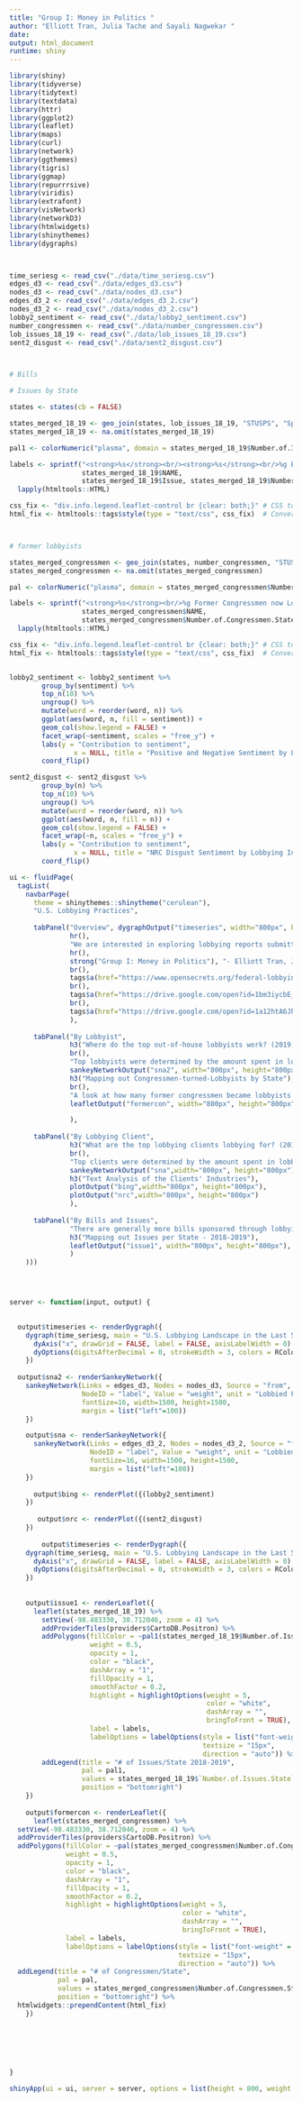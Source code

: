 ---
title: "Group I: Money in Politics "
author: "Elliott Tran, Julia Tache and Sayali Nagwekar "
date: 
output: html_document
runtime: shiny
---



```{r packages and data, message = FALSE, warning = FALSE, echo=FALSE}
library(shiny)
library(tidyverse)
library(tidytext)
library(textdata)
library(httr)
library(ggplot2)
library(leaflet)
library(maps)
library(curl)
library(network)
library(ggthemes)
library(tigris) 
library(ggmap)
library(repurrrsive)
library(viridis)
library(extrafont)
library(visNetwork)
library(networkD3)
library(htmlwidgets)
library(shinythemes)
library(dygraphs)



time_seriesg <- read_csv("./data/time_seriesg.csv")
edges_d3 <- read_csv("./data/edges_d3.csv")
nodes_d3 <- read_csv("./data/nodes_d3.csv")
edges_d3_2 <- read_csv("./data/edges_d3_2.csv")
nodes_d3_2 <- read_csv("./data/nodes_d3_2.csv")
lobby2_sentiment <- read_csv("./data/lobby2_sentiment.csv")
number_congressmen <- read_csv("./data/number_congressmen.csv")
lob_issues_18_19 <- read_csv("./data/lob_issues_18_19.csv")
sent2_disgust <- read_csv("./data/sent2_disgust.csv")




```


```{r gis,  include=FALSE, results='hide', warning=FALSE}
# Bills

# Issues by State

states <- states(cb = FALSE)

states_merged_18_19 <- geo_join(states, lob_issues_18_19, "STUSPS", "Sponsor") 
states_merged_18_19 <- na.omit(states_merged_18_19)

pal1 <- colorNumeric("plasma", domain = states_merged_18_19$Number.of.Issues.State)

labels <- sprintf("<strong>%s</strong><br/><strong>%s</strong><br/>%g Bills Sponsored",
                  states_merged_18_19$NAME,
                  states_merged_18_19$Issue, states_merged_18_19$Number.of.Issues.State) %>% 
  lapply(htmltools::HTML)

css_fix <- "div.info.legend.leaflet-control br {clear: both;}" # CSS to correct spacing of legend
html_fix <- htmltools::tags$style(type = "text/css", css_fix)  # Convert CSS to HTML



# former lobbyists

states_merged_congressmen <- geo_join(states, number_congressmen, "STUSPS", "state") 
states_merged_congressmen <- na.omit(states_merged_congressmen)

pal <- colorNumeric("plasma", domain = states_merged_congressmen$Number.of.Congressmen.State)

labels <- sprintf("<strong>%s</strong><br/>%g Former Congressmen now Lobbyists",
                  states_merged_congressmen$NAME,
                  states_merged_congressmen$Number.of.Congressmen.State) %>% 
  lapply(htmltools::HTML)

css_fix <- "div.info.legend.leaflet-control br {clear: both;}" # CSS to correct spacing of legend
html_fix <- htmltools::tags$style(type = "text/css", css_fix)  # Convert CSS to HTML



```


```{r nlp, include=FALSE, results='hide', warning=FALSE}
lobby2_sentiment <- lobby2_sentiment %>%
        group_by(sentiment) %>%
        top_n(10) %>%
        ungroup() %>%
        mutate(word = reorder(word, n)) %>%
        ggplot(aes(word, n, fill = sentiment)) +
        geom_col(show.legend = FALSE) +
        facet_wrap(~sentiment, scales = "free_y") +
        labs(y = "Contribution to sentiment",
                x = NULL, title = "Positive and Negative Sentiment by Lobbying Industry") +
        coord_flip()

sent2_disgust <- sent2_disgust %>%
        group_by(n) %>%
        top_n(10) %>%
        ungroup() %>%
        mutate(word = reorder(word, n)) %>%
        ggplot(aes(word, n, fill = n)) +
        geom_col(show.legend = FALSE) +
        facet_wrap(~n, scales = "free_y") +
        labs(y = "Contribution to sentiment",
                x = NULL, title = "NRC Disgust Sentiment by Lobbying Industry") +
        coord_flip()
```


```{r app, echo=FALSE, cache=FALSE, eval=TRUE}
ui <- fluidPage(
  tagList(
    navbarPage(
      theme = shinythemes::shinytheme("cerulean"), 
      "U.S. Lobbying Practices",
      
      tabPanel("Overview", dygraphOutput("timeseries", width="800px", height="500px"),
               hr(),
               "We are interested in exploring lobbying reports submitted in compliance with the U.S. Lobbying Disclosure Act of 1995 (LDA) to find insights on how money influences the political process. Utilizing 7 datasets regarding LDA from Open Secrets, we will explore the unique structures and relationships of lobbying in politics. We decided to examine lobbying efforts, key players, and the effects lobbying has on legislation and compare state sponsors and issues between 2018-2019 and the election year of 2015-2016.",
               hr(),
               strong("Group I: Money in Politics"), "- Elliott Tran, Julia Tache and Sayali Nagwekar",
               br(),
               tags$a(href="https://www.opensecrets.org/federal-lobbying/methodology", "Click for information about the Dataset"),
               br(),
               tags$a(href="https://drive.google.com/open?id=1bm3iycbE_5RC8SAwTj41A5_IIITi-45e", "Process Book"),
               br(),
               tags$a(href="https://drive.google.com/open?id=1a12htA6JheAVKNCVe9BkwpOqxb_l5Z7k", "Code Files"),
               ),
      
      tabPanel("By Lobbyist", 
               h3("Where do the top out-of-house lobbyists work? (2019)"),
               br(),
               "Top lobbyists were determined by the amount spent in lobbying efforts connected to their name in 2019.",
               sankeyNetworkOutput("sna2", width="800px", height="800px"),
               h3("Mapping out Congressmen-turned-Lobbyists by State"),
               br(),
               "A look at how many former congressmen became lobbyists and which states they came from.",
               leafletOutput("formercon", width="800px", height="800px")

               ),
              
      tabPanel("By Lobbying Client", 
               h3("What are the top lobbying clients lobbying for? (2019)"),
               br(),
               "Top clients were determined by the amount spent in lobbying efforts connected to their name in 2019.",
               sankeyNetworkOutput("sna",width="800px", height="800px"),
               h3("Text Analysis of the Clients' Industries"),
               plotOutput("bing",width="800px", height="800px"),
               plotOutput("nrc",width="800px", height="800px")
               ),
      
      tabPanel("By Bills and Issues", 
               "There are generally more bills sponsored through lobbying during the election year possibly because the passage of new laws in favor of a certain constituency would lead voters to support politicians passing these laws. Given the unique nature of the 2016 election, new bills may have been proposed which would have attempted to make President Donald Trump easier or harder to elect, to limit his powers, etc. Let's look at how the issues that each bill addresses differ through each state.",
               h3("Mapping out Issues per State - 2018-2019"),
               leafletOutput("issue1", width="800px", height="800px"),
               )
    )))




server <- function(input, output) {
    

  output$timeseries <- renderDygraph({
    dygraph(time_seriesg, main = "U.S. Lobbying Landscape in the Last 5 Years") %>%
      dyAxis("x", drawGrid = FALSE, label = FALSE, axisLabelWidth = 0) %>%
      dyOptions(digitsAfterDecimal = 0, strokeWidth = 3, colors = RColorBrewer::brewer.pal(3, "Set2"))
    })
  
  output$sna2 <- renderSankeyNetwork({
    sankeyNetwork(Links = edges_d3, Nodes = nodes_d3, Source = "from", Target = "to", 
                  NodeID = "label", Value = "weight", unit = "Lobbied For", iterations = 100,
                  fontSize=16, width=1500, height=1500,
                  margin = list("left"=100))
    })

    output$sna <- renderSankeyNetwork({
      sankeyNetwork(Links = edges_d3_2, Nodes = nodes_d3_2, Source = "from", Target = "to", 
                    NodeID = "label", Value = "weight", unit = "Lobbied For", iterations = 100,
                    fontSize=16, width=1500, height=1500,
                    margin = list("left"=100))
    })
    
      output$bing <- renderPlot({(lobby2_sentiment)
    })
      
       output$nrc <- renderPlot({(sent2_disgust)
    })
      
        output$timeseries <- renderDygraph({
    dygraph(time_seriesg, main = "U.S. Lobbying Landscape in the Last 5 Years") %>%
      dyAxis("x", drawGrid = FALSE, label = FALSE, axisLabelWidth = 0) %>%
      dyOptions(digitsAfterDecimal = 0, strokeWidth = 3, colors = RColorBrewer::brewer.pal(3, "Set2"))
    })
    
    
    output$issue1 <- renderLeaflet({
      leaflet(states_merged_18_19) %>%
        setView(-98.483330, 38.712046, zoom = 4) %>% 
        addProviderTiles(providers$CartoDB.Positron) %>%
        addPolygons(fillColor = ~pal1(states_merged_18_19$Number.of.Issues.State), 
                    weight = 0.5, 
                    opacity = 1, 
                    color = "black",
                    dashArray = "1",
                    fillOpacity = 1, 
                    smoothFactor = 0.2, 
                    highlight = highlightOptions(weight = 5, 
                                                 color = "white",
                                                 dashArray = "",
                                                 bringToFront = TRUE),
                    label = labels,
                    labelOptions = labelOptions(style = list("font-weight" = "normal", padding = "3px 8px"),
                                                textsize = "15px", 
                                                direction = "auto")) %>%
        addLegend(title = "# of Issues/State 2018-2019", 
                  pal = pal1, 
                  values = states_merged_18_19$`Number.of.Issues.State`, 
                  position = "bottomright")   
    })
    
    output$formercon <- renderLeaflet({
      leaflet(states_merged_congressmen) %>%
  setView(-98.483330, 38.712046, zoom = 4) %>% 
  addProviderTiles(providers$CartoDB.Positron) %>%
  addPolygons(fillColor = ~pal(states_merged_congressmen$Number.of.Congressmen.State), 
              weight = 0.5, 
              opacity = 1, 
              color = "black",
              dashArray = "1",
              fillOpacity = 1, 
              smoothFactor = 0.2, 
              highlight = highlightOptions(weight = 5, 
                                           color = "white",
                                           dashArray = "",
                                           bringToFront = TRUE),
              label = labels,
              labelOptions = labelOptions(style = list("font-weight" = "normal", padding = "3px 8px"),
                                          textsize = "15px", 
                                          direction = "auto")) %>%
  addLegend(title = "# of Congressmen/State", 
            pal = pal, 
            values = states_merged_congressmen$Number.of.Congressmen.State, 
            position = "bottomright") %>% 
  htmlwidgets::prependContent(html_fix) 
    })
    
     
     
     
      
  
}

shinyApp(ui = ui, server = server, options = list(height = 800, weight = 1000))

```

